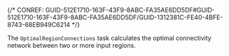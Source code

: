 

{/* CONREF: GUID-512E1710-163F-43F9-8ABC-FA35AE6DD5DF#GUID-512E1710-163F-43F9-8ABC-FA35AE6DD5DF/GUID-1312381C-FE40-4BFE-8743-68EB949C6214  */}

The `OptimalRegionConnections`  task calculates the optimal connectivity network between two or more input regions.
